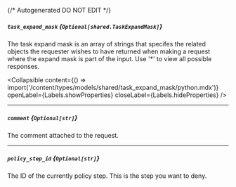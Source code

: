 {/* Autogenerated DO NOT EDIT  */}

##### `task_expand_mask` *{`Optional[shared.TaskExpandMask]`}*
The task expand mask is an array of strings that specifes the related objects the requester wishes to have returned when making a request where the expand mask is part of the input. Use '\*' to view all possible responses.

<Collapsible content={() => import('/content/types/models/shared/task_expand_mask/python.mdx')} openLabel={Labels.showProperties} closeLabel={Labels.hideProperties} />


---
##### `comment` *{`Optional[str]`}*
The comment attached to the request.

---
##### `policy_step_id` *{`Optional[str]`}*
The ID of the currently policy step. This is the step you want to deny.


